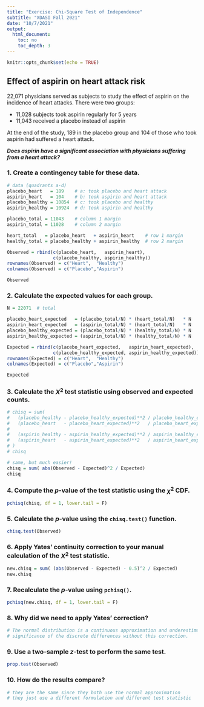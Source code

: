 ```yaml
---
title: "Exercise: Chi-Square Test of Independence"
subtitle: "XDASI Fall 2021"
date: "10/7/2021"
output:
  html_document:
    toc: no
    toc_depth: 3
---
```


```r
knitr::opts_chunk$set(echo = TRUE)
```


## Effect of aspirin on heart attack risk

22,071 physicians served as subjects to study the effect of aspirin on the incidence of heart attacks. There were two groups: 

+ 11,028 subjects took aspirin regularly for 5 years
+ 11,043 received a placebo instead of aspirin 

At the end of the study, 189 in the placebo group and 104 of those who took aspirin had suffered a heart attack. 

***Does aspirin have a significant association with physicians suffering from a heart attack?***

### 1. Create a contingency table for these data.

```r
# data (quadrants a-d)
placebo_heart   = 189    # a: took placebo and heart attack
aspirin_heart   = 104    # b: took aspirin and heart attack
placebo_healthy = 10854  # c: took placebo and healthy
aspirin_healthy = 10924  # d: took aspirin and healthy

placebo_total = 11043    # column 1 margin
aspirin_total = 11028    # column 2 margin

heart_total   = placebo_heart   + aspirin_heart    # row 1 margin
healthy_total = placebo_healthy + aspirin_healthy  # row 2 margin

Observed = rbind(c(placebo_heart,   aspirin_heart),
                 c(placebo_healthy, aspirin_healthy))
rownames(Observed) = c("Heart",  "Healthy")
colnames(Observed) = c("Placebo","Aspirin")

Observed
```

### 2. Calculate the expected values for each group.

```r
N = 22071  # total

placebo_heart_expected   = (placebo_total/N) * (heart_total/N)   * N
aspirin_heart_expected   = (aspirin_total/N) * (heart_total/N)   * N
placebo_healthy_expected = (placebo_total/N) * (healthy_total/N) * N
aspirin_healthy_expected = (aspirin_total/N) * (healthy_total/N) * N

Expected = rbind(c(placebo_heart_expected,   aspirin_heart_expected),
                 c(placebo_healthy_expected, aspirin_healthy_expected))
rownames(Expected) = c("Heart",  "Healthy")
colnames(Expected) = c("Placebo","Aspirin")

Expected
```

### 3. Calculate the $X^2$ test statistic using observed and expected counts.

```r
# chisq = sum(
#   (placebo_healthy - placebo_healthy_expected)**2 / placebo_healthy_expected + 
#   (placebo_heart   - placebo_heart_expected)**2   / placebo_heart_expected +
# 
#   (aspirin_healthy - aspirin_healthy_expected)**2 / aspirin_healthy_expected +
#   (aspirin_heart   - aspirin_heart_expected)**2   / aspirin_heart_expected
# )
# chisq

# same, but much easier!
chisq = sum( abs(Observed - Expected)^2 / Expected)
chisq
```


### 4. Compute the $p$-value of the test statistic using the $\chi^2$ CDF.

```r
pchisq(chisq, df = 1, lower.tail = F)
```

### 5. Calculate the $p$-value using the `chisq.test()` function.

```r
chisq.test(Observed)
```

### 6. Apply Yates' continuity correction to your manual calculation of the $X^2$ test statistic.

```r
new.chisq = sum( (abs(Observed - Expected) - 0.5)^2 / Expected)
new.chisq
```

### 7. Recalculate the $p$-value using `pchisq()`.

```r
pchisq(new.chisq, df = 1, lower.tail = F)
```

### 8. Why did we need to apply Yates' correction?

```r
# The normal distribution is a continuous approximation and underestimates the 
# significance of the discrete differences without this correction.
```

### 9. Use a two-sample $z$-test to perform the same test.

```r
prop.test(Observed)
```

### 10. How do the results compare? 

```r
# they are the same since they both use the normal approximation
# they just use a different formulation and different test statistic
```

